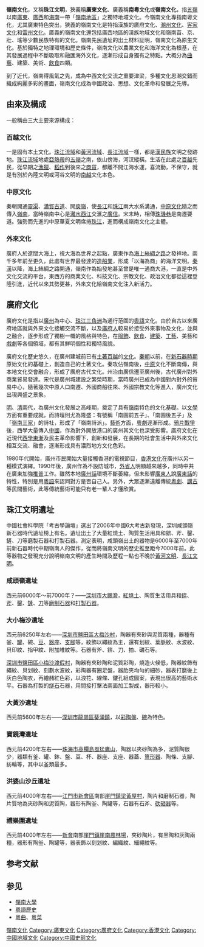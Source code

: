 {{unreferenced|time=2018-06-05T10:12:33+00:00}}
'''嶺南文化'''，又稱'''珠江文明'''，狹義稱'''廣東文化'''、廣義稱'''南粵文化'''或'''嶺南文化'''，指[[五嶺|五嶺]]以南[[廣東|廣東]]、[[廣西|廣西]]和[[海南|海南]]一帶「[[嶺南地區|嶺南地區]]」之獨特地域文化。今嶺南文化專指南粵文化，尤其廣東特色突出，狹義的嶺南文化是特指漢族的廣府文化、[[潮州文化|潮州文化]]、[[客家文化|客家文化]]和[[雷州文化|雷州文化]]。廣義的嶺南文化還包括廣西地區的漢族地域文化和嶺南苗、京、壯、瑤等少數民族特有的文化。嶺南先民遺址的出土材料証明，嶺南文化為原生文化。基於獨特之地理環境和歷史條件，嶺南文化以農業文化和海洋文化為根基，在其發展過程中不斷吸取和融匯海外文化，逐漸形成自身獨有之特點。大概分為[[粵曲|曲藝]]、建築、美術、[[粵菜|飲食]]四類。

到了近代，嶺南得風氣之先，成為中西文化交流之重要津梁，多種文化思潮交錯而織成絢麗多彩的畫面，嶺南文化成為中國政治、思想、文化革命和發展之先導。

== 由來及構成 ==
{{seealso|王賡武#大陸中國及海洋中國}}
一般稱由三大主要來源構成：

=== 百越文化 ===
一是固有本土文化。[[珠江流域|珠江流域]]和[[黃河流域|黃河流域]]、[[長江流域|長江流域]]一樣，都是[[漢民族|漢民族]]文明之發跡地。[[珠江流域|珠江流域]]地處[[亞熱帶|亞熱帶]]的[[五嶺|五嶺]]之南，依山傍海，河汊縱橫。生活在此處之[[百越|百越]]先民，從早期之[[漁獵|漁獵]]、[[稻作|稻作]]到後來之[[商貿|商貿]]，都離不開江海水運，喜流動，不保守，就是有別於內陸文明或河谷文明的[[南越|南越]]文化本色。

=== 中原文化 ===
秦朝開通[[靈渠|靈渠]]、[[瀟賀古道|瀟賀古道]]、開[[大庾嶺|庾嶺]]，使[[長江|長江]]和[[珠江|珠江]]兩大水系溝通，[[中原文化|中原文化]]隨之而傳入[[嶺南|嶺南]]，當時嶺南中心是[[灕水|灕水]][[西江|西江]]交滙之[[廣信_(漢朝)|廣信]]。宋末時，相傳[[珠璣巷|珠璣巷]]是南遷要道。強勢而先進的中原華夏文明席捲[[珠江|珠江]]，進而構成嶺南文化之主體。 

=== 外來文化 ===
廣府人於遼闊大海上，視大海為世界之起點，廣東作為[[海上絲綢之路|海上絲綢之路]]之發祥地。兩千多年前至更久，此處有世界最發達的[[造船業|造船業]]，形成「以海為商」的海洋文明。[[秦漢|秦漢]]以降，海上絲綢之路開通，嶺南作為始發地甚至曾是唯一通商大港，一直是中外文化交流的平台，東西方的商業文化、科技文化、宗教文化、政治文化都從這裡登陸引進，近代以來其勢更甚，外來文化給嶺南文化注入新活力。

== 廣府文化 ==
廣府文化是指以[[廣州|廣州]]為中心、[[珠江三角洲|珠江三角洲]]為通行范圍的[[粵語|粵語]]文化。由於自古以來廣府地區就與外來文化接觸交流不斷，以及[[廣府人|廣府人]]較易於接受外來事物及文化，並與之融合，逐步形成了獨樹一幟的風格與特色，在[[服飾|服飾]]、[[飲食|飲食]]、[[建築|建築]]、[[工藝|工藝]]、美藝和[[戲劇|戲劇]]等各個領域，都有其鮮明個性和獨特風貌。

廣府文化歷史悠久，在廣州建城前已有[[土著|土著]][[百越|百越]]的[[文化|文化]]。[[秦朝|秦朝]]以前，在[[新石器時期|新石器時期]]原始文化的基礎上，創造自己的土著文化。秦攻佔嶺南後，[[中原|中原]]文化不斷南傳，與本地文化交會融合，形成了廣府古代文化。州治由廣信遷至廣州後，古代廣州對外商業貿易發達。宋代是廣州城建設之繁榮時期，當時廣州已成為中國對內對外的貿易中心，隨著幾次中原人口南遷、外國商船往來、外國宗教文化等進入，廣州文化出現興盛之景象。

[[明朝|明]]、[[清朝|清]]兩代，為廣州文化發展之高峰期，奠定了具有[[嶺南|嶺南]]特色的文化基礎。以[[文學|文學]]方面有重要成就，而詩壇則尤為隆盛：有號稱「南園前五子」、「南園後五子」及「[[嶺南三家|嶺南三家]]」的詩社，形成了「嶺南詩派」。[[藝術|藝術]]方面，[[粵劇|粵劇]]逐漸形成。[[鴉片戰爭|鴉片戰爭]]後，西學大量傳入[[中國|中國]]，作為對外開放港口的廣州其文化也深受影響。廣府文化在近現代[[西學東漸|西學東漸]]及民主革命影響下，創新和發展，在長期的社會生活中與外來文化相互交流、融會，逐漸形成具有濃烈地方文化色彩。

1980年代開始，廣州市民開始大量接觸香港的電視節目，[[香港文化|香港文化]]在廣州以另一種模式演繹。1990年後，廣州作為不設防城市，[[外省人|外省人]]明顯越來越多，同時中共在廣東加強[[推普|推普]]工作。雖然本地[[廣州話|廣州話]]環境不斷萎縮，但未影響[[廣東人|廣東人]]說[[廣東話|廣東話]]的特性，特別是用[[粵語|粵語]]來認同對方是否自己人。另外，大眾逐漸遠離傳統[[粵劇|粵劇]]、[[講古|講古]]等民間藝術，此等傳統藝術可能只有老一輩人才懂欣賞。

== 珠江文明遺址 ==
中國社會科學院「考古學論壇」選出了2006年中國6大考古新發現，深圳咸頭嶺新石器時代遺址榜上有名。遺址出土了大量紅燒土、陶質生活用具和錛、斧、鑿、鏟、刀等磨製石器和打製石器。測定表明，咸頭嶺出土的器物是6000年至7000年前新石器時代中期嶺南人的傑作，從而將嶺南文明的歷史推至距今7000年前。此等器物之發現充分說明嶺南文明的產生時間及歷程一點也不晚於[[黃河文明|黃河文明]]、[[長江文明|長江文明]]。

=== 咸頭嶺遺址 ===
西元前6000年～前7000年？——[[深圳市|深圳市]][[大鵬灣_(南海)|大鵬灣]]，[[紅燒土|紅燒土]]、陶質生活用具和[[錛|錛]]、[[斧|斧]]、[[鑿|鑿]]、[[鏟|鏟]]、[[刀|刀]]等[[磨制石器|磨制石器]]和[[打製石器|打製石器]]。

=== 大小梅沙遺址 ===
西元前6250年左右——[[深圳市|深圳市]][[鹽田區|鹽田區]][[大梅沙村|大梅沙村]]，陶器有夾砂與泥質兩種，器種有釜、[[罐|罐]]、碗、[[豆|豆]]、[[器座|器座]]、[[支腳|支腳]]等，紋飾以繩紋為主，還有划紋、葉脈紋、水波紋、貝印紋、指甲紋、附加堆紋等。石器有斧、錛、刀、拍、礪石等。

[[深圳市|深圳市]][[鹽田區|鹽田區]][[小梅沙渡假村|小梅沙渡假村]]，陶器有夾砂陶和泥質彩陶，燒造火候低，陶器紋飾有繩紋、貝划紋、刻劃水波紋，彩陶器有圈足盤，器胎夾均勻的細砂，器表打磨後上灰白色陶衣，再繪赭紅色彩，以浪花、線條、鏤孔組成圖案，表現出很高的藝術水平。石器為打製的[[燧石|燧石]]石器，用間接打擊法兩面加工製成，器形較小。

=== 大黃沙遺址 ===
西元前5600年左右——[[深圳市|深圳市]][[龍崗區|龍崗區]][[葵涌鎮|葵涌鎮]]，以[[彩陶盤|彩陶盤]]、[[碗|碗]]為特色。

=== 寶鏡灣遺址 ===
西元前4200年左右——[[珠海市|珠海市]][[高欄島|高欄島]][[風猛鷹山|風猛鷹山]]，陶器以夾砂陶為多，泥質陶很少，器類有釜、罐、鉢、盤、豆、杯、器座、支座、器蓋、[[箅形器|箅形器]]、陶條、支腳、紡輪等，其中以釜類最多。

=== 洪婆山沙丘遺址 ===
西元前4000年左右——[[江門市|江門市]][[新會區|新會區]]南部[[崖門鎮|崖門鎮]][[梁黃屋村|梁黃屋村]]，陶片和磨制石器，陶片質地為夾砂陶和泥質陶，器形有陶釡、陶罐等，石器有石斧、[[砍砸器|砍砸器]]等。

=== 禮樂圍遺址 ===
西元前4000年左右——[[新會|新會]]南部[[崖門鎮|崖門鎮]][[崖南農林場|崖南農林場]]，夾砂陶片，有黑陶和灰陶兩種，器形有陶釡、陶罐等，器表飾以刻划紋、編織紋、細繩紋等。

== 参考文献 ==
{{Reflist|2}}

== 参见 ==
* [[嶺南大學|嶺南大學]]
* [[粵語歷史|粵語歷史]]
* [[粵曲|粵曲]]、[[粵菜|粵菜]]

{{中國地域文化}}
{{Guangdong topics}}

[[Category:嶺南文化|]]
[[Category:廣東文化|Category:廣東文化]]
[[Category:廣府文化|Category:廣府文化]]
[[Category:香港文化|Category:香港文化]]
[[Category:中國地域文化|Category:中國地域文化]]
[[Category:中國史前文化|Category:中國史前文化]]